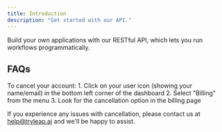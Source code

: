 ```yaml
---
title: Introduction
description: "Get started with our API."
---
```


<Card title="API Reference" icon="link" href="/api-reference/getting-started">
  Build your own applications with our RESTful API, which lets you run workflows
  programmatically.
</Card>

## FAQs

<AccordionGroup>
<Accordion title="How do I cancel my account?" icon="circle-xmark">
  To cancel your account:
  1. Click on your user icon (showing your name/email) in the bottom left corner of the dashboard
  2. Select "Billing" from the menu
  3. Look for the cancellation option in the billing page

If you experience any issues with cancellation, please contact us at help@tryleap.ai and we'll be happy to assist.

</Accordion>
</AccordionGroup>
